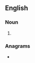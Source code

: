 {{also|Homers}}
==English==

===Noun===
{{head|en|noun plural form}}

# {{plural of|homer|lang=en}}

===Anagrams===
* {{anagrams|en|Hosmer|Mosher|Roehms|mosher}}